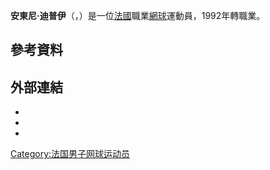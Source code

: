 {{expand|time=2011-02-09}}
{{Infobox 网球
|姓名=Antony Dupuis
|照片=
|国籍={{FRA}}
|生年=1973年
|生日=2月24日
|出生地={{FRA}}[[巴约讷|巴约讷]]
|居住地={{FRA}}[[Villeneuve-le-Comte|Villeneuve-le-Comte]]
|身高=185
|体重=87
|持拍手=右
|反拍=
|转职业年=1992年
|球拍=
|球衣=
|球鞋=
|单打最高排名=57（2001年9月10日）
|双打最高排名=147（2006年4月24日）
|现单打排名=
|现双打排名=
|单打冠军头衔=1
|双打冠军头衔=1
|职业战绩=
|奖金=1,568,801[[美元|美元]]
|澳网最好成绩=第二輪（2000、2003）
|法网最好成绩=第三輪（2001）
|温网最好成绩=第二輪（2001、2004）
|美网最好成绩=第二輪（2002、2003）
|大满贯个数=
|奥运会最好成绩=
}}

'''安東尼·迪普伊'''（{{lang-fr|'''Antony Dupuis'''}}，{{bd|1973年|2月24日}}）是一位[[法國|法國]]職業[[網球|網球]]運動員，1992年轉職業。

== 參考資料 ==
{{reflist|2}}

== 外部連結 ==
* {{ATP|D272}}
* {{ITF Profile|id=10004905}}
* {{DavisCupplayerlink|10004905}}

{{France-sport-bio-stub}}
{{Tennis-bio-stub}}

{{Authority control}}
{{DEFAULTSORT:Dupuis, Antony}}
[[Category:法国男子网球运动员|Category:法国男子网球运动员]]